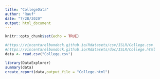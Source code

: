 ```yaml
---
title: "CollegeData"
author: "Rauf"
date: "7/28/2020"
output: html_document
---
```


```r
knitr::opts_chunk$set(echo = TRUE)
```
```r
#https://vincentarelbundock.github.io/Rdatasets/csv/ISLR/College.csv
#https://vincentarelbundock.github.io/Rdatasets/doc/ISLR/College.html
data <- read.csv("College.csv")
```

```r
library(DataExplorer)
summary(data)
create_report(data,output_file = "College.html")
```
